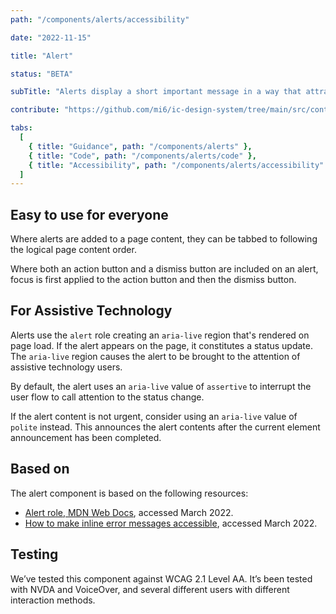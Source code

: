 ```yaml
---
path: "/components/alerts/accessibility"

date: "2022-11-15"

title: "Alert"

status: "BETA"

subTitle: "Alerts display a short important message in a way that attracts attention without interrupting the current task."

contribute: "https://github.com/mi6/ic-design-system/tree/main/src/content/structured/components/alerts"

tabs:
  [
    { title: "Guidance", path: "/components/alerts" },
    { title: "Code", path: "/components/alerts/code" },
    { title: "Accessibility", path: "/components/alerts/accessibility" },
  ]
---
```


## Easy to use for everyone

Where alerts are added to a page content, they can be tabbed to following the logical page content order.

Where both an action button and a dismiss button are included on an alert, focus is first applied to the action button and then the dismiss button.

## For Assistive Technology

Alerts use the `alert` role creating an `aria-live` region that's rendered on page load. If the alert appears on the page, it constitutes a status update. The `aria-live` region causes the alert to be brought to the attention of assistive technology users.

By default, the alert uses an `aria-live` value of `assertive` to interrupt the user flow to call attention to the status change.

If the alert content is not urgent, consider using an `aria-live` value of `polite` instead. This announces the alert contents after the current element announcement has been completed.

## Based on

The alert component is based on the following resources:

- [Alert role, MDN Web Docs](https://developer.mozilla.org/en-US/docs/Web/Accessibility/ARIA/Roles/alert_role), accessed March 2022.
- [How to make inline error messages accessible](https://hiddedevries.nl/en/blog/2017-04-04-how-to-make-inline-error-messages-accessible), accessed March 2022.

## Testing

We’ve tested this component against WCAG 2.1 Level AA. It’s been tested with NVDA and VoiceOver, and several different users with different interaction methods.
